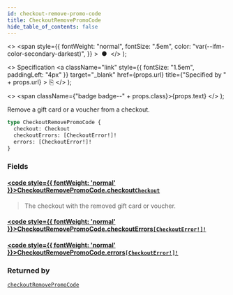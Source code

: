 ```yaml
---
id: checkout-remove-promo-code
title: CheckoutRemovePromoCode
hide_table_of_contents: false
---
```


  <>
    <span
      style={{
        fontWeight: "normal",
        fontSize: ".5em",
        color: "var(--ifm-color-secondary-darkest)",
      }}
    >
      &nbsp;●&nbsp;
    </span>
  </>
);

  <>
    Specification
    <a
      className="link"
      style={{ fontSize: "1.5em", paddingLeft: "4px" }}
      target="\_blank"
      href={props.url}
      title={"Specified by " + props.url}
    >
      ⎘
    </a>
  </>
);

  <>
    <span className={"badge badge--" + props.class}>{props.text}</span>
  </>
);

Remove a gift card or a voucher from a checkout.

```graphql
type CheckoutRemovePromoCode {
  checkout: Checkout
  checkoutErrors: [CheckoutError!]!
  errors: [CheckoutError!]!
}
```

### Fields

#### [<code style={{ fontWeight: 'normal' }}>CheckoutRemovePromoCode.<b>checkout</b></code>](#)<Bullet />[`Checkout`](../../api-reference/checkout/objects/checkout) <Badge class="secondary" text="object"/> <Badge class="secondary" text="checkout"/>

> The checkout with the removed gift card or voucher.

#### [<code style={{ fontWeight: 'normal' }}>CheckoutRemovePromoCode.<b>checkoutErrors</b></code>](#)<Bullet />[`[CheckoutError!]!`](../../api-reference/checkout/objects/checkout-error) <Badge class="secondary" text="non-null"/> <Badge class="secondary" text="object"/> <Badge class="secondary" text="checkout"/>

>

#### [<code style={{ fontWeight: 'normal' }}>CheckoutRemovePromoCode.<b>errors</b></code>](#)<Bullet />[`[CheckoutError!]!`](../../api-reference/checkout/objects/checkout-error) <Badge class="secondary" text="non-null"/> <Badge class="secondary" text="object"/> <Badge class="secondary" text="checkout"/>

>

### Returned by

[`checkoutRemovePromoCode`](../../api-reference/checkout/mutations/checkout-remove-promo-code) <Badge class="secondary" text="mutation"/>
